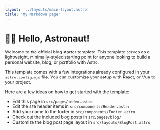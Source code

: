 ```yaml
---
layout: '../layouts/main-layout.astro'
title: 'My Markdown page'
---
```


# 🧑‍🚀 Hello, Astronaut!

Welcome to the official blog starter template. This
template serves as a lightweight, minimally-styled starting point for anyone looking to build
a personal website, blog, or portfolio with Astro.

This template comes with a few integrations already configured in your
`astro.config.mjs` file. You can customize your setup with
React, or Vue to your project.

Here are a few ideas on how to get started with the template:

- Edit this page in `src/pages/index.astro`
- Edit the site header items in `src/components/Header.astro`
- Add your name to the footer in `src/components/Footer.astro`
- Check out the included blog posts in `src/pages/blog/`
- Customize the blog post page layout in `src/layouts/BlogPost.astro`
